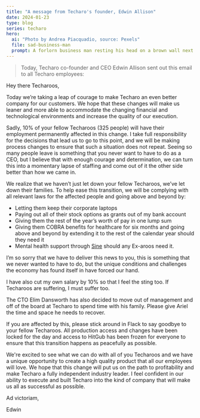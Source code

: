 ```yaml
---
title: "A message from Techaro's founder, Edwin Allison"
date: 2024-01-23
type: blog
series: techaro
hero:
  ai: "Photo by Andrea Piacquadio, source: Pexels"
  file: sad-business-man
  prompt: A forlorn business man resting his head on a brown wall next to a window.
---
```


<TecharoDisclaimer />

<blockquote className="font-extrabold">
  Today, Techaro co-founder and CEO Edwin Allison sent out this email to all
  Techaro employees:
</blockquote>

Hey there Techaroos,

Today we’re taking a leap of courage to make Techaro an even better company for our customers. We hope that these changes will make us leaner and more able to accommodate the changing financial and technological environments and increase the quality of our execution.

Sadly, 10% of your fellow Techaroos (325 people) will have their employment permanently affected in this change. I take full responsibility for the decisions that lead us to go to this point, and we will be making process changes to ensure that such a situation does not repeat. Seeing so many people leave is something that you never want to have to do as a CEO, but I believe that with enough courage and determination, we can turn this into a momentary lapse of staffing and come out of it the other side better than how we came in.

We realize that we haven’t just let down your fellow Techaroos, we’ve let down their families. To help ease this transition, we will be complying with all relevant laws for the affected people and going above and beyond by:

- Letting them keep their corporate laptops
- Paying out all of their stock options as grants out of my bank account
- Giving them the rest of the year’s worth of pay in one lump sum
- Giving them COBRA benefits for healthcare for six months and going above and beyond by extending it to the rest of the calendar year should they need it
- Mental health support through [Sine](/blog/sine/) should any Ex-aroos need it.

I’m so sorry that we have to deliver this news to you, this is something that we never wanted to have to do, but the unique conditions and challenges the economy has found itself in have forced our hand.

I have also cut my own salary by 10% so that I feel the sting too. If Techaroos are suffering, I must suffer too.

The CTO Elim Dansworth has also decided to move out of management and off of the board at Techaro to spend time with his family. Please give Ariel the time and space he needs to recover.

If you are affected by this, please stick around in Flack to say goodbye to your fellow Techaroos. All production access and changes have been locked for the day and access to HitGub has been frozen for everyone to ensure that this transition happens as peacefully as possible.

We're excited to see what we can do with all of you Techaroos and we have a unique opportunity to create a high quality product that all our employees will love. We hope that this change will put us on the path to profitability and make Techaro a fully independent industry leader. I feel confident in our ability to execute and built Techaro into the kind of company that will make us all as successful as possible.

Ad victoriam,

Edwin
